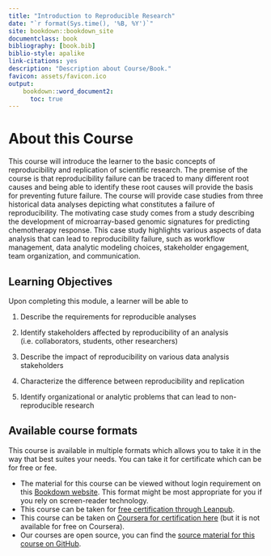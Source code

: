 ```yaml
---
title: "Introduction to Reproducible Research"
date: "`r format(Sys.time(), '%B, %Y')`"
site: bookdown::bookdown_site
documentclass: book
bibliography: [book.bib]
biblio-style: apalike
link-citations: yes
description: "Description about Course/Book."
favicon: assets/favicon.ico
output:
    bookdown::word_document2:
      toc: true
---
```


# About this Course {-} 

This course will introduce the learner to the basic concepts of reproducibility and replication of scientific research. The premise of the course is that reproducibility failure can be traced to many different root causes and being able to identify these root causes will provide the basis for preventing future failure. The course will provide case studies from three historical data analyses depicting what constitutes a failure of reproducibility. The motivating case study comes from a study describing the development of microarray-based genomic signatures for predicting chemotherapy response. This case study highlights various aspects of data analysis that can lead to reproducibility failure, such as workflow management, data analytic modeling choices, stakeholder engagement, team organization, and communication.

## Learning Objectives {-}

Upon completing this module, a learner will be able to

1. Describe the requirements for reproducible analyses

2. Identify stakeholders affected by reproducibility of an analysis (i.e. collaborators, students, other researchers)

3. Describe the impact of reproducibility on various data analysis stakeholders 

4. Characterize the difference between reproducibility and replication

5. Identify organizational or analytic problems that can lead to non-reproducible research




## Available course formats {-}

This course is available in multiple formats which allows you to take it in the way that best suites your needs. You can take it for certificate which can be for free or fee.

- The material for this course can be viewed without login requirement on this [Bookdown website](LINK HERE). This format might be most appropriate for you if you rely on screen-reader technology.
- This course can be taken for [free certification through Leanpub](LINK HERE).
- This course can be taken on [Coursera for certification here](LINK HERE) (but it is not available for free on Coursera).
- Our courses are open source, you can find the [source material for this course on GitHub](https://github.com/fhdsl/Introduction_to_reproducible_research).
